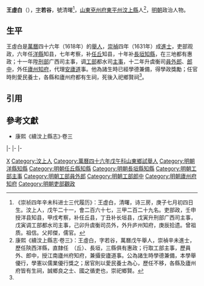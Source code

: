 {{Otheruses|other=名为王若谷的其他人物|王若谷}}

'''王虛白'''（{{bd|16世紀||17世紀}}），[[表字|字]]'''若谷'''，號清曙<ref>《崇祯四年辛未科进士三代履历》：王虚白，清曙，诗三房，庚子七月初四日生。汶上人，戊午二十一，會二百六十七，三甲二百二十九名。吏部政，壬申授洋县知县，甲戌考察，补任丘县，丁丑补长垣县，戊寅升刑部广西司主事，戊寅调工部都水司主事，己卯升虞衡司员外，外升庐州知府，庚辰拾遗。曾祖质。祖信。父邦傑，儒官。</ref>，[[山東等處承宣布政使司|山東]][[兗州府|兗州府]][[東平州|東平州]][[汶上縣|汶上縣]]人<ref name=djs>康熙《續汶上縣志·卷三》：王虛白，字若谷，萬曆戊午舉人，崇禎辛未進士，歷任陝西洋縣，直隸任　（丘）、長垣，三縣俱有惠政；行取工部主事，歷員外、郎中，授江南廬州府知府，兼攝安廬道事。公為諸生時學德兼備，本學舉優行，學憲以儒業優行獎之；居官則以愛民養士為心，歷任不移，各縣及廬州府皆有生祠，誠鄉良之士、國之循吏也，崇祀鄉賢。</ref>，[[明朝|明朝]]政治人物。

==生平==
王虛白是[[萬曆|萬曆]]四十六年（1618年）的[[舉人|舉人]]，[[崇禎|崇禎]]四年（1631年）成[[進士|進士]]，吏部观政，六年任[[洋縣|洋縣]]知县，七年考察，补[[任丘縣|任丘]]知县，十年补[[長垣縣|長垣]][[知縣|知縣]]，在三地都有惠政；十一年陞[[刑部|刑部]]广西司主事，调[[工部|工部]]都水司[[主事|主事]]，十二年升虞衡司[[員外郎|員外郎]]、[[郎中_(官職)|郎中]]，外任[[廬州府|廬州]][[知府|知府]]，代理[[安廬道|安廬道]]事。他為諸生時已經學德兼備，得學政獎勵；任官時則愛民養士，各縣和廬州府都有生祠，死後入祀鄉賢祠<ref name=djs/>。

==引用==
{{reflist}}

==參考文獻==
*康熙《續汶上縣志》·卷三

{{start box}}
{{s-off}}
{{s-before|[[李月|李月]]}}
{{s-title|明朝洋縣知縣|1632年}}
{{s-after|[[郭一龍|郭一龍]]}}
|-
{{s-before|[[楊楚龍|楊楚龍]]}}
{{s-title|明朝任丘縣知縣|1632年－1635年}}
{{s-after|[[白慧元|白慧元]]}}
|-
{{s-before|[[潘世奇|潘世奇]]}}
{{s-title|明朝長垣縣知縣|1637年－1638年}}
{{s-after|[[武備|武備]]}}
|-
{{s-before|[[朱廷煥|朱廷煥]]}}
{{s-title|明朝廬州府知府|崇禎年間}}
{{s-after|[[鄭履祥|鄭履祥]]}}
{{end box}}

{{崇禎四年辛未科殿試金榜}}

{{Authority control}}

{{DEFAULTSORT:}}
[[Category:王姓|X]]
[[Category:汶上人|Category:汶上人]]
[[Category:萬曆四十六年戊午科山東鄉試舉人|Category:萬曆四十六年戊午科山東鄉試舉人]]
[[Category:明朝洋縣知縣|Category:明朝洋縣知縣]]
[[Category:明朝任丘縣知縣|Category:明朝任丘縣知縣]]
[[Category:明朝長垣縣知縣|Category:明朝長垣縣知縣]]
[[Category:明朝工部主事|Category:明朝工部主事]]
[[Category:明朝工部員外郎|Category:明朝工部員外郎]]
[[Category:明朝工部郎中|Category:明朝工部郎中]]
[[Category:明朝廬州府知府|Category:明朝廬州府知府]]
[[Category:明朝吏部觀政|Category:明朝吏部觀政]]